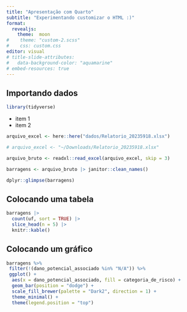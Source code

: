 ```yaml
---
title: "Apresentação com Quarto"
subtitle: "Experimentando customizar o HTML :)"
format: 
  revealjs:
    theme:  moon
#    theme: "custom-2.scss"
#    css: custom.css
editor: visual
# title-slide-attributes: 
#   data-background-color: "aquamarine"
# embed-resources: true
---
```


## Importando dados

```r
library(tidyverse)
```

-   item 1
-   item 2

```r
arquivo_excel <- here::here("dados/Relatorio_20235918.xlsx")

# arquivo_excel <- "~/Downloads/Relatorio_20235918.xlsx"

arquivo_bruto <- readxl::read_excel(arquivo_excel, skip = 3)

barragens <- arquivo_bruto |> janitor::clean_names()

dplyr::glimpse(barragens)
```

## Colocando uma tabela

```r
barragens |> 
  count(uf, sort = TRUE) |> 
  slice_head(n = 5) |> 
  knitr::kable()
```

## Colocando um gráfico

```r
barragens %>%
 filter(!(dano_potencial_associado %in% "N/A")) %>%
 ggplot() +
  aes(x = dano_potencial_associado, fill = categoria_de_risco) +
  geom_bar(position = "dodge") +
  scale_fill_brewer(palette = "Dark2", direction = 1) +
  theme_minimal() +
  theme(legend.position = "top")
```
